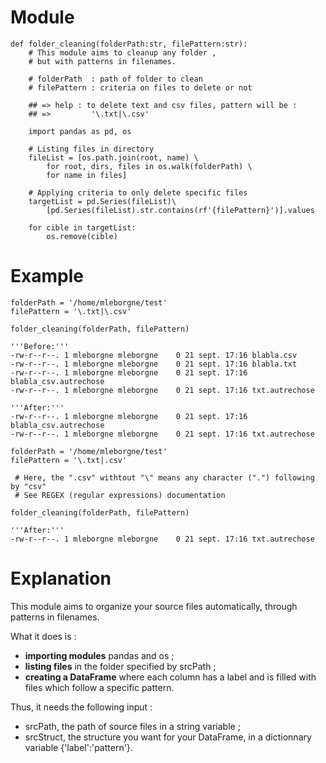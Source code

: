 = Module =

<source lang="python3">
def folder_cleaning(folderPath:str, filePattern:str):
    # This module aims to cleanup any folder ,
    # but with patterns in filenames.
    
    # folderPath  : path of folder to clean
    # filePattern : criteria on files to delete or not
    
    ## => help : to delete text and csv files, pattern will be :
    ## =>         '\.txt|\.csv'
    
    import pandas as pd, os
    
    # Listing files in directory
    fileList = [os.path.join(root, name) \
        for root, dirs, files in os.walk(folderPath) \
        for name in files]
    
    # Applying criteria to only delete specific files
    targetList = pd.Series(fileList)\
        [pd.Series(fileList).str.contains(rf'{filePattern}')].values
    
    for cible in targetList:
        os.remove(cible)
</source>

= Example =

<source lang="python3">
folderPath = '/home/mleborgne/test'
filePattern = '\.txt|\.csv'

folder_cleaning(folderPath, filePattern)
</source>

<source>
'''Before:'''
-rw-r--r--. 1 mleborgne mleborgne    0 21 sept. 17:16 blabla.csv
-rw-r--r--. 1 mleborgne mleborgne    0 21 sept. 17:16 blabla.txt
-rw-r--r--. 1 mleborgne mleborgne    0 21 sept. 17:16 blabla_csv.autrechose
-rw-r--r--. 1 mleborgne mleborgne    0 21 sept. 17:16 txt.autrechose

'''After:'''
-rw-r--r--. 1 mleborgne mleborgne    0 21 sept. 17:16 blabla_csv.autrechose
-rw-r--r--. 1 mleborgne mleborgne    0 21 sept. 17:16 txt.autrechose
</source>

<source lang="python3">
folderPath = '/home/mleborgne/test'
filePattern = '\.txt|.csv'

 # Here, the ".csv" withtout "\" means any character (".") following by "csv"
 # See REGEX (regular expressions) documentation

folder_cleaning(folderPath, filePattern)
</source>

<source>
'''After:'''
-rw-r--r--. 1 mleborgne mleborgne    0 21 sept. 17:16 txt.autrechose
</source>

= Explanation =

This module aims to organize your source files automatically, through patterns in filenames.

What it does is :
* '''importing modules''' pandas and os ;
* '''listing files''' in the folder specified by srcPath ;
* '''creating a DataFrame''' where each column has a label and is filled with files which follow a specific pattern.

Thus, it needs the following input :
* srcPath, the path of source files in a string variable ;
* srcStruct, the structure you want for your DataFrame, in a dictionnary variable {'label':'pattern'}.
